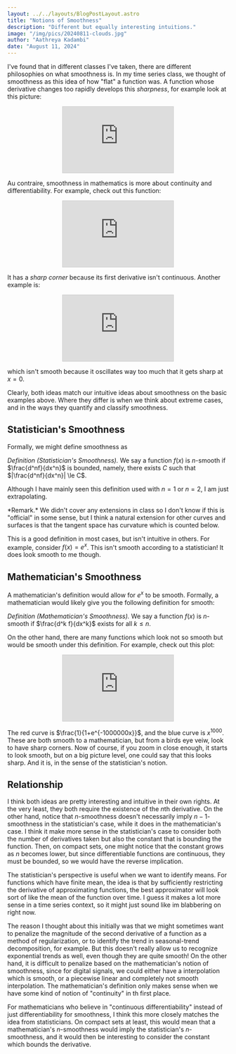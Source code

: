 ```yaml
---
layout: ../../layouts/BlogPostLayout.astro
title: "Notions of Smoothness"
description: "Different but equally interesting intuitions."
image: "/img/pics/20240811-clouds.jpg"
author: "Aathreya Kadambi"
date: "August 11, 2024"
---
```


I've found that in different classes I've taken, there are different philosophies on what smoothness is. In my time series class, we thought of smoothness as this idea of how "flat" a function was. A function whose derivative changes too rapidly develops this *sharpness*, for example look at this picture:
<center>
<iframe src="https://www.desmos.com/calculator/jxcdedae7i?embed" width="50%" style="border: 1px solid #ccc"></iframe>
</center>

Au contraire, smoothness in mathematics is more about continuity and differentiability. For example, check out this function:
<center>
<iframe src="https://www.desmos.com/calculator/lriwqrg5tj?embed" width="50%" style="border: 1px solid #ccc"></iframe>
</center>

It has a *sharp corner* because its first derivative isn't continuous. Another example is:
<center>
<iframe src="https://www.desmos.com/calculator/wpr5ein17j?embed" width="50%" style="border: 1px solid #ccc"></iframe>
</center>

which isn't smooth because it oscillates way too much that it gets sharp at $x = 0$. 

Clearly, both ideas match our intuitive ideas about smoothness on the basic examples above. Where they differ is when we think about extreme cases, and in the ways they quantify and classify smoothness.

## Statistician's Smoothness 

Formally, we might define smoothness as

*Definition (Statistician's Smoothness).* We say a function $f(x)$ is $n$-smooth if $\frac{d^nf}{dx^n}$ is bounded, namely, there exists $C$ such that $|\frac{d^nf}{dx^n}| \le C$. 

Although I have mainly seen this definition used with $n = 1$ or $n = 2$, I am just extrapolating.

<div class="remark">
*Remark.* We didn't cover any extensions in class so I don't know if this is "official" in some sense, but I think a natural extension for other curves and surfaces is that the tangent space has curvature which is counted below.
</div>

This is a good definition in most cases, but isn't intuitive in others. For example, consider $f(x) = e^x$. This isn't smooth according to a statistician! It does look smooth to me though.

## Mathematician's Smoothness

A mathematician's definition would allow for $e^x$ to be smooth. Formally, a mathematician would likely give you the following definition for smooth:

*Definition (Mathematician's Smoothness).* We say a function $f(x)$ is $n$-smooth if $\frac{d^k f}{dx^k}$ exists for all $k \le n$.

On the other hand, there are many functions which look not so smooth but would be smooth under this definition. For example, check out this plot:

<center>
<iframe src="https://www.desmos.com/calculator/fkpgafwtm8?embed" width="50%" style="border: 1px solid #ccc"></iframe>
</center>

The red curve is $\frac{1}{1+e^{-1000000x}}$, and the blue curve is $x^{1000}$. These are both smooth to a mathematician, but from a birds eye veiw, look to have sharp corners. Now of course, if you zoom in close enough, it starts to look smooth, but on a big picture level, one could say that this looks sharp. And it is, in the sense of the statistician's notion.

## Relationship

I think both ideas are pretty interesting and intuitive in their own rights. At the very least, they both require the existence of the $n$th derivative. On the other hand, notice that $n$-smoothness doesn't necessarily imply $n-1$-smoothness in the statistician's case, while it does in the mathematician's case. I think it make more sense in the statistician's case to consider both the number of derivatives taken but also the constant that is bounding the function. Then, on compact sets, one might notice that the constant grows as $n$ becomes lower, but since differentiable functions are continuous, they must be bounded, so we would have the reverse implication. 

The statistician's perspective is useful when we want to identify means. For functions which have finite mean, the idea is that by sufficiently restricting the derivative of approximating functions, the best approximator will look sort of like the mean of the function over time. I guess it makes a lot more sense in a time series context, so it might just sound like im blabbering on right now.

The reason I thought about this initially was that we might sometimes want to penalize the magnitude of the second derivative of a function as a method of regularization, or to identify the trend in seasonal-trend decomposition, for example. But this doesn't really allow us to recognize exponential trends as well, even though they are quite smooth! On the other hand, it is difficult to penalize based on the mathematician's notion of smoothness, since for digital signals, we could either have a interpolation which is smooth, or a piecewise linear and completely not smooth interpolation. The mathematician's definition only makes sense when we have some kind of notion of "continuity" in th first place.

For mathematicians who believe in "continuous differentiability" instead of just differentiability for smoothness, I think this more closely matches the idea from statisticians. On compact sets at least, this would mean that a mathematician's $n$-smoothness would imply the statistician's $n$-smoothness, and it would then be interesting to consider the constant which bounds the derivative. 